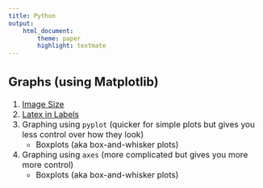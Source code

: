 ```yaml
---
title: Python
output:
    html_document:
        theme: paper
        highlight: textmate
---
```

<font size="3">

## Graphs (using Matplotlib)
1. [Image Size](python/graphs/image_size.html)
2. [Latex in Labels](python/graphs/latex_in_labels.html)
3. Graphing using `pyplot` (quicker for simple plots but gives you less control over how they look)
    - Boxplots (aka box-and-whisker plots)
4. Graphing using `axes` (more complicated but gives you more more control)
    - Boxplots (aka box-and-whisker plots)

</font>
